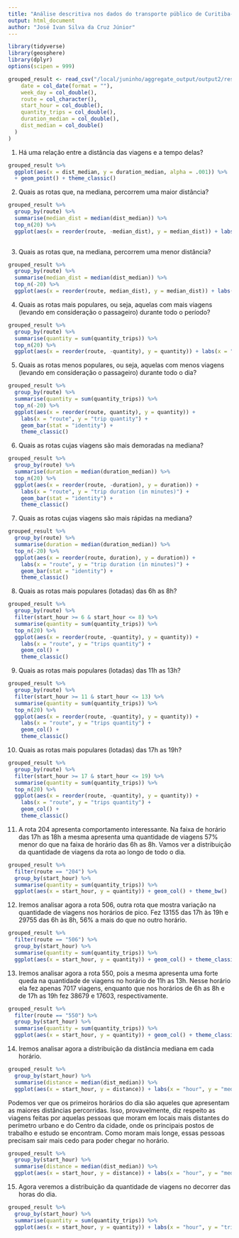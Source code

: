 ```yaml
---
title: "Análise descritiva nos dados do transporte público de Curitiba-PR - dados de maio, junho e julho agrupados"
output: html_document
author: "José Ivan Silva da Cruz Júnior"
---
```


```r
library(tidyverse)
library(geosphere)
library(dplyr)
options(scipen = 999)
```

```r
grouped_result <- read_csv("/local/juninho/aggregate_output/output2/result.csv", col_types = list(
    date = col_date(format = ""),
    week_day = col_double(),
    route = col_character(),
    start_hour = col_double(),
    quantity_trips = col_double(),
    duration_median = col_double(),
    dist_median = col_double()
  )
)
```

1) Há uma relação entre a distância das viagens e a tempo delas? 
```r
grouped_result %>%
  ggplot(aes(x = dist_median, y = duration_median, alpha = .001)) %>%
  + geom_point() + theme_classic() 
```

2) Quais as rotas que, na mediana, percorrem uma maior distância?

```r
grouped_result %>%
  group_by(route) %>%
  summarise(median_dist = median(dist_median)) %>%
  top_n(20) %>%
  ggplot(aes(x = reorder(route, -median_dist), y = median_dist)) + labs(x = "route") + geom_col() + theme_classic()
  
```

3) Quais as rotas que, na mediana, percorrem uma menor distância?

```r
grouped_result %>%
  group_by(route) %>%
  summarise(median_dist = median(dist_median)) %>% 
  top_n(-20) %>% 
  ggplot(aes(x = reorder(route, median_dist), y = median_dist)) + labs(x = "route") + geom_col() + theme_classic()
```

4) Quais as rotas mais populares, ou seja, aquelas com mais viagens (levando em consideração o passageiro) durante todo o período?

```r
grouped_result %>% 
  group_by(route) %>% 
  summarise(quantity = sum(quantity_trips)) %>% 
  top_n(20) %>% 
  ggplot(aes(x = reorder(route, -quantity), y = quantity)) + labs(x = "route", y = "trip quantity") + geom_bar(stat = "identity") + theme_classic()
```

5) Quais as rotas menos populares, ou seja, aquelas com menos viagens (levando em consideração o passageiro) durante todo o dia?

```r
grouped_result %>% 
  group_by(route) %>% 
  summarise(quantity = sum(quantity_trips)) %>% 
  top_n(-20) %>% 
  ggplot(aes(x = reorder(route, quantity), y = quantity)) +
    labs(x = "route", y = "trip quantity") +
    geom_bar(stat = "identity") +
    theme_classic()
```

6) Quais as rotas cujas viagens são mais demoradas na mediana?

```r
grouped_result %>%
  group_by(route) %>% 
  summarise(duration = median(duration_median)) %>% 
  top_n(20) %>% 
  ggplot(aes(x = reorder(route, -duration), y = duration)) +
    labs(x = "route", y = "trip duration (in minutes)") +
    geom_bar(stat = "identity") +
    theme_classic()
```

7) Quais as rotas cujas viagens são mais rápidas na mediana?

```r
grouped_result %>%
  group_by(route) %>% 
  summarise(duration = median(duration_median)) %>% 
  top_n(-20) %>% 
  ggplot(aes(x = reorder(route, duration), y = duration)) +
    labs(x = "route", y = "trip duration (in minutes)") +
    geom_bar(stat = "identity") +
    theme_classic()
```

8) Quais as rotas mais populares (lotadas) das 6h as 8h?

```r
grouped_result %>% 
  group_by(route) %>% 
  filter(start_hour >= 6 & start_hour <= 8) %>% 
  summarise(quantity = sum(quantity_trips)) %>% 
  top_n(20) %>% 
  ggplot(aes(x = reorder(route, -quantity), y = quantity)) +
    labs(x = "route", y = "trips quantity") +
    geom_col() +
    theme_classic()
```

9) Quais as rotas mais populares (lotadas) das 11h as 13h?

```r
grouped_result %>% 
  group_by(route) %>% 
  filter(start_hour >= 11 & start_hour <= 13) %>% 
  summarise(quantity = sum(quantity_trips)) %>% 
  top_n(20) %>% 
  ggplot(aes(x = reorder(route, -quantity), y = quantity)) +
    labs(x = "route", y = "trips quantity") +
    geom_col() +
    theme_classic()
```

10) Quais as rotas mais populares (lotadas) das 17h as 19h?

```r
grouped_result %>% 
  group_by(route) %>% 
  filter(start_hour >= 17 & start_hour <= 19) %>% 
  summarise(quantity = sum(quantity_trips)) %>% 
  top_n(20) %>% 
  ggplot(aes(x = reorder(route, -quantity), y = quantity)) +
    labs(x = "route", y = "trips quantity") +
    geom_col() +
    theme_classic()

```

11) A rota 204 apresenta comportamento interessante. Na faixa de horário das 17h as 18h a mesma apresenta uma quantidade de viagens 57% menor do que na faixa de horário das 6h as 8h. Vamos ver a distribuição da quantidade de viagens da rota ao longo de todo o dia.

```r
grouped_result %>%
  filter(route == "204") %>%
  group_by(start_hour) %>% 
  summarise(quantity = sum(quantity_trips)) %>% 
  ggplot(aes(x = start_hour, y = quantity)) + geom_col() + theme_bw()
```

12) Iremos analisar agora a rota 506, outra rota que mostra variação na quantidade de viagens nos horários de pico. Fez 13155 das 17h às 19h e 29755 das 6h às 8h, 56% a mais do que no outro horário.

```r
grouped_result %>% 
  filter(route == "506") %>% 
  group_by(start_hour) %>% 
  summarise(quantity = sum(quantity_trips)) %>% 
  ggplot(aes(x = start_hour, y = quantity)) + geom_col() + theme_classic()
```

13) Iremos analisar agora a rota 550, pois a mesma apresenta uma forte queda na quantidade de viagens no horário de 11h as 13h. Nesse horário ela fez apenas 7017 viagens, enquanto que nos horários de 6h as 8h e de 17h as 19h fez 38679 e 17603, respectivamente.

```r
grouped_result %>% 
  filter(route == "550") %>% 
  group_by(start_hour) %>% 
  summarise(quantity = sum(quantity_trips)) %>% 
  ggplot(aes(x = start_hour, y = quantity)) + geom_col() + theme_classic()
```

14) Iremos analisar agora a distribuição da distância mediana em cada horário.

```r
grouped_result %>% 
  group_by(start_hour) %>%
  summarise(distance = median(dist_median)) %>% 
  ggplot(aes(x = start_hour, y = distance)) + labs(x = "hour", y = "median distance") + geom_col() + theme_classic()
```

  Podemos ver que os primeiros horários do dia são aqueles que apresentam as maiores distâncias percorridas. Isso, provavelmente, diz respeito as viagens feitas por aquelas pessoas que moram em locais mais distantes do perímetro urbano e do Centro da cidade, onde os principais postos de trabalho e estudo se encontram. Como moram mais longe, essas pessoas precisam sair mais cedo para poder chegar no horário.
  
```r
grouped_result %>% 
  group_by(start_hour) %>%
  summarise(distance = median(dist_median)) %>% 
  ggplot(aes(x = start_hour, y = distance)) + labs(x = "hour", y = "median distance") + geom_col() + theme_classic()
```

15) Agora veremos a distribuição da quantidade de viagens no decorrer das horas do dia.

```r
grouped_result %>% 
  group_by(start_hour) %>% 
  summarise(quantity = sum(quantity_trips)) %>% 
  ggplot(aes(x = start_hour, y = quantity)) + labs(x = "hour", y = "trips quantity") + geom_col() + theme_classic()
```

  
